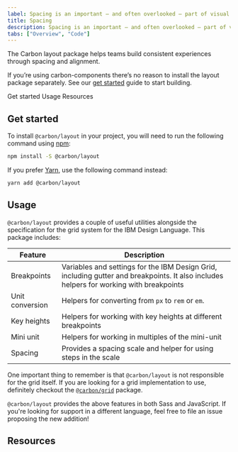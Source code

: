 ```yaml
---
label: Spacing is an important — and often overlooked — part of visual design. Carbon takes a lot of the guesswork out of spacing to help designers deliver clear, functional layouts.
title: Spacing
description: Spacing is an important — and often overlooked — part of visual design. Carbon takes a lot of the guesswork out of spacing to help designers deliver clear, functional layouts.
tabs: ["Overview", "Code"]
---
```


<PageDescription>

The Carbon layout package helps teams build consistent experiences through spacing and alignment.

</PageDescription>

<InlineNotification>

If you’re using carbon-components there’s no reason to install the layout package separately. See our [get started](/get-started/develop/react) guide to start building.

</InlineNotification>

<AnchorLinks>

<AnchorLink>Get started</AnchorLink>
<AnchorLink>Usage</AnchorLink>
<AnchorLink>Resources</AnchorLink>

</AnchorLinks>

## Get started

To install `@carbon/layout` in your project, you will need to run the following
command using [npm](https://www.npmjs.com/):

```bash
npm install -S @carbon/layout
```

If you prefer [Yarn](https://yarnpkg.com/en/), use the following command
instead:

```bash
yarn add @carbon/layout
```

## Usage

`@carbon/layout` provides a couple of useful utilities alongside the
specification for the grid system for the IBM Design Language. This package
includes:

| Feature         | Description                                                                                                                             |
| --------------- | --------------------------------------------------------------------------------------------------------------------------------------- |
| Breakpoints     | Variables and settings for the IBM Design Grid, including gutter and breakpoints. It also includes helpers for working with breakpoints |
| Unit conversion | Helpers for converting from `px` to `rem` or `em`.                                                                                      |
| Key heights     | Helpers for working with key heights at different breakpoints                                                                           |
| Mini unit       | Helpers for working in multiples of the mini-unit                                                                                       |
| Spacing         | Provides a spacing scale and helper for using steps in the scale                                                                        |

One important thing to remember is that `@carbon/layout` is not responsible for
the grid itself. If you are looking for a grid implementation to use, definitely
checkout the [`@carbon/grid`](../grid) package.

`@carbon/layout` provides the above features in both Sass and JavaScript. If
you're looking for support in a different language, feel free to file an issue
proposing the new addition!

## Resources

<Row className="resource-card-group">
  <Column colMd={4} colLg={4} noGutterSm>
    <ResourceCard
      subTitle="Carbon layout package"
      href="https://github.com/carbon-design-system/carbon/blob/master/packages/layout"
    >

<MdxIcon name="bee" />

  </ResourceCard>
  </Column>
  <Column colMd={4} colLg={4} noGutterSm>
    <ResourceCard
      subTitle="Layout package demo"
      href="https://carbon-elements.netlify.app/layout/examples/preview/"
    >

<MdxIcon name="bee" />

  </ResourceCard>
  </Column>
</Row>
